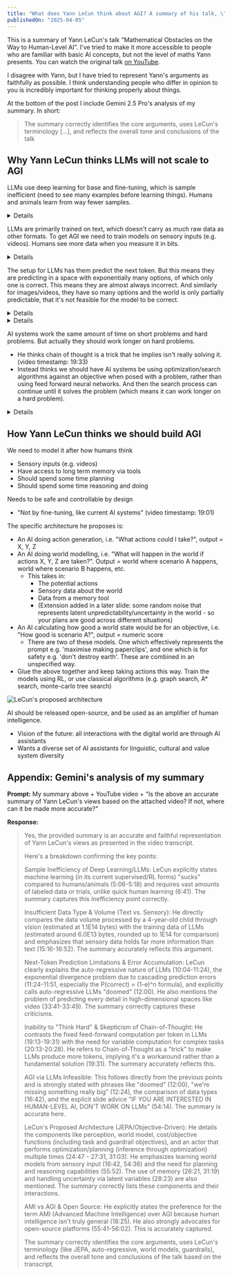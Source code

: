```yaml
---
title: "What does Yann LeCun think about AGI? A summary of his talk, \"Mathematical Obstacles on the Way to Human-Level AI\""
publishedOn: "2025-04-05"
---
```



This is a summary of Yann LeCun's talk "Mathematical Obstacles on the Way to Human-Level AI". I've tried to make it more accessible to people who are familiar with basic AI concepts, but not the level of maths Yann presents. You can watch the original talk [on YouTube](https://www.youtube.com/watch?v=ETZfkkv6V7Y).

I disagree with Yann, but I have tried to represent Yann's arguments as faithfully as possible. I think understanding people who differ in opinion to you is incredibly important for thinking properly about things.

At the bottom of the post I include Gemini 2.5 Pro's analysis of my summary. In short:
> The summary correctly identifies the core arguments, uses LeCun's terminology [...], and reflects the overall tone and conclusions of the talk

## Why Yann LeCun thinks LLMs will not scale to AGI

LLMs use deep learning for base and fine-tuning, which is sample inefficient (need to see many examples before learning things). Humans and animals learn from way fewer samples.
<Details title="LeCun's slide">
![Sample inefficiency slide](/images/blog/yann-no-agi/yann-sample-inefficiency.png)
</Details>

LLMs are primarily trained on text, which doesn't carry as much raw data as other formats. To get AGI we need to train models on sensory inputs (e.g. videos). Humans see more data when you measure it in bits.
<Details title="LeCun's slide">
![Data quantity slide](/images/blog/yann-no-agi/yann-data-quantity.png)
</Details>

The setup for LLMs has them predict the next token. But this means they are predicting in a space with exponentially many options, of which only one is correct. This means they are almost always incorrect. And similarly for images/videos, they have so many options and the world is only partially predictable, that it's not feasible for the model to be correct.
<Details title='My visualisation'>
![Autoregressive models visualization](/images/blog/yann-no-agi/jones-autoregressive-models.svg)
</Details>
<Details title="LeCun's slides">
![Autoregressive models slide](/images/blog/yann-no-agi/yann-autoregressive-models.png)
![Generative images and videos slide](/images/blog/yann-no-agi/yann-generative-images-and-videos.png)
</Details>

AI systems work the same amount of time on short problems and hard problems. But actually they should work longer on hard problems.
- He thinks chain of thought is a trick that he implies isn't really solving it. (video timestamp: 19:33)
- Instead thinks we should have AI systems be using optimization/search algorithms against an objective when posed with a problem, rather than using feed forward neural networks. And then the search process can continue until it solves the problem (which means it can work longer on a hard problem).
<Details title="LeCun's slide">
![Feed-forward insufficient slide](/images/blog/yann-no-agi/yann-feed-forward-insufficient.png)
</Details>

## How Yann LeCun thinks we should build AGI

We need to model it after how humans think
- Sensory inputs (e.g. videos)
- Have access to long term memory via tools
- Should spend some time planning
- Should spend some time reasoning and doing

Needs to be safe and controllable by design
- "Not by fine-tuning, like current AI systems" (video timestamp: 19:01)

The specific architecture he proposes is:
- An AI doing action generation, i.e. "What actions could I take?", output = X, Y, Z
- An AI doing world modelling, i.e. "What will happen in the world if actions X, Y, Z are taken?". Output = world where scenario A happens, world where scenario B happens, etc.
    - This takes in:
        - The potential actions
        - Sensory data about the world
        - Data from a memory tool
        - (Extension added in a later slide: some random noise that represents latent unpredictability/uncertainty in the world - so your plans are good across different situations)
- An AI calculating how good a world state would be for an objective, i.e. "How good is scenario A?", output = numeric score
    - There are two of these models. One which effectively represents the prompt e.g. 'maximise making paperclips', and one which is for safety e.g. 'don't destroy earth'. These are combined in an unspecified way.
- Glue the above together and keep taking actions this way. Train the models using RL, or use classical algorithms (e.g. graph search, A* search, monte-carlo tree search)

![LeCun's proposed architecture](/images/blog/yann-no-agi/yann-plan.png)

AI should be released open-source, and be used as an amplifier of human intelligence.
- Vision of the future: all interactions with the digital world are through AI assistants
- Wants a diverse set of AI assistants for linguistic, cultural and value system diversity

## Appendix: Gemini's analysis of my summary

**Prompt:** My summary above + YouTube video + "Is the above an accurate summary of Yann LeCun's views based on the attached video? If not, where can it be made more accurate?"

**Response:**

> Yes, the provided summary is an accurate and faithful representation of Yann LeCun's views as presented in the video transcript.
>
> Here's a breakdown confirming the key points:
>
> Sample Inefficiency of Deep Learning/LLMs: LeCun explicitly states machine learning (in its current supervised/RL forms) "sucks" compared to humans/animals (5:06-5:18) and requires vast amounts of labeled data or trials, unlike quick human learning (6:41). The summary captures this inefficiency point correctly.
>
> Insufficient Data Type & Volume (Text vs. Sensory): He directly compares the data volume processed by a 4-year-old child through vision (estimated at 1.1E14 bytes) with the training data of LLMs (estimated around 6.0E13 bytes, rounded up to 1E14 for comparison) and emphasizes that sensory data holds far more information than text (15:16-16:52). The summary accurately reflects this argument.
>
> Next-Token Prediction Limitations & Error Accumulation: LeCun clearly explains the auto-regressive nature of LLMs (10:04-11:24), the exponential divergence problem due to cascading prediction errors (11:24-11:51, especially the P(correct) = (1-e)^n formula), and explicitly calls auto-regressive LLMs "doomed" (12:00). He also mentions the problem of predicting every detail in high-dimensional spaces like video (33:41-33:49). The summary correctly captures these criticisms.
>
> Inability to "Think Hard" & Skepticism of Chain-of-Thought: He contrasts the fixed feed-forward computation per token in LLMs (19:13-19:31) with the need for variable computation for complex tasks (20:13-20:28). He refers to Chain-of-Thought as a "trick" to make LLMs produce more tokens, implying it's a workaround rather than a fundamental solution (19:31). The summary accurately reflects this.
>
> AGI via LLMs Infeasible: This follows directly from the previous points and is strongly stated with phrases like "doomed" (12:00), "we're missing something really big" (12:24), the comparison of data types (16:42), and the explicit slide advice "IF YOU ARE INTERESTED IN HUMAN-LEVEL AI, DON'T WORK ON LLMs" (54:14). The summary is accurate here.
>
> LeCun's Proposed Architecture (JEPA/Objective-Driven): He details the components like perception, world model, cost/objective functions (including task and guardrail objectives), and an actor that performs optimization/planning (inference through optimization) multiple times (24:47 - 27:31, 31:03). He emphasizes learning world models from sensory input (16:42, 54:36) and the need for planning and reasoning capabilities (55:52). The use of memory (26:21, 31:19) and handling uncertainty via latent variables (28:23) are also mentioned. The summary correctly lists these components and their interactions.
>
> AMI vs AGI & Open Source: He explicitly states the preference for the term AMI (Advanced Machine Intelligence) over AGI because human intelligence isn't truly general (18:25). He also strongly advocates for open-source platforms (55:41-56:02). This is accurately captured.
>
> The summary correctly identifies the core arguments, uses LeCun's terminology (like JEPA, auto-regressive, world models, guardrails), and reflects the overall tone and conclusions of the talk based on the transcript.
